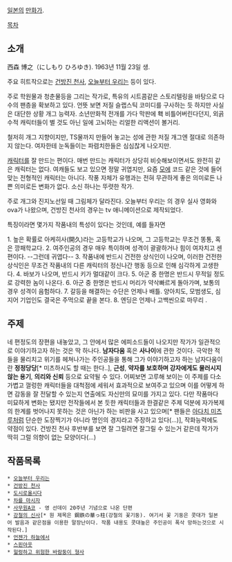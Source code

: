 [[일본]]의 [[만화가]].

[[목차]]

== 소개 ==
西森 博之（にしもり ひろゆき). 1963년 11월 23일 생. 

주요 히트작으로는 [[건방진 천사]], [[오늘부터 우리는]] 등이 있다.

주로 학원물과 청춘물등을 그리는 작가로, 특유의 시트콤같은 스토리텔링을 바탕으로 다수의 팬층을 확보하고 있다. 언뜻 보면 저질 슬랩스틱 코미디를 구사하는 듯 하지만 사실은 대단한 상황 개그 능력자. 소년만화적 전개를 가다 막판에 홱 비틀어버린다던지, 외곩수적 캐릭터들이 별 것도 아닌 일에 고뇌하는 리얼한 리액션이 볼거리.

철저히 개그 지향이지만, TS물까지 만들어 놓고는 성에 관한 저질 개그엔 절대로 의존하지 않는다. 여자한테 눈독들이는 파렴치한들은 심심찮게 나오지만.

[[캐릭터]]를 잘 만드는 편이다. 매번 만드는 캐릭터가 상당히 비슷해보이면서도 완전히 같은 캐릭터는 없다. 여캐들도 보고 있으면 정말 귀엽지만, 요즘 [[모에]] 코드 같은 것에 들어맞는 전형적인 캐릭터는 아니다. 작풍 자체가 유행과는 전혀 무관하게 좋은 의미로든 나쁜 의미로든 변화가 없다. 소신 하나는 뚜렷한 작가.

주로 개그와 진지노선일 때 그림체가 달라진다. 오늘부터 우리는 의 경우 실사 영화와 ova가 나왔으며, 건방진 천사의 경우는 tv 애니메이션으로 제작되었다.


특징이라면 몇가지 작품내의 특성이 있다는 것인데, 예를 들자면

1. 높은 확률로 아케히사(開久)라는 고등학교가 나오며, 그 고등학교는 무조건 똥통, 혹은 깡패학교다.
2. 여주인공의 경우 매우 특이하며 성격이 괄괄하거나 힘이 여자치고 센 편이다. --그런데 귀엽다--
3. 작품내에 반드시 건전한 상식인이 나오며, 이러한 건전한 상식인은 무조건 작품내의 다른 캐릭터의 정신나간 행동 등으로 인해 심각하게 고생한다.
4. 바보가 나오며, 반드시 키가 멀대같이 크다.
5. 아군 중 한명은 반드시 무적일 정도로 강력한 놈이 나온다.
6. 아군 중 한명은 반드시 머리가 약삭빠르게 돌아가며, 보통의 경우 성격이 음험하다.
7. 갈등을 해결하는 수단은 언제나 배틀. 양아치도, 모범생도, 심지어 기업인도 결국은 주먹으로 끝을 본다.
8. 엔딩은 언제나 고백씬으로 마무리 .

== 주제 ==
네 편정도의 장편을 내놓았고, 그 안에서 많은 에피소드들이 나오지만 작가가 일관적으로 이야기하고자 하는 것은 딱 하나다. '''남자다움''' 혹은 '''사나이'''에 관한 것이다. 극악한 적들을 물리치고 위기를 헤쳐나가는 주인공들을 통해 그가 이야기하고자 하는 남자다움이란 '''정정당당'''[* 미츠하시도 할 때는 한다..], '''근성''', '''약자를 보호하며 강자에게도 물러시지 않는 용기''', '''의리와 신뢰''' 등으로 요약될 수 있다. 어찌보면 고루해 보이는 이 주제를 다소 가볍고 껄렁한 캐릭터들을 대척점에 세워서 효과적으로 보여주고 있으며 이를 어떻게 하면 감동을 잘 전달할 수 있는지 연출에도 자신만의 묘미를 가지고 있다. 다만 작품마다 미묘하게 변화는 됐지만 전작들에서 본 듯한 캐릭터들과 한결같은 주제 덕분에 자가복제의 한계를 벗어나지 못하는 것은 아닌가 하는 비판을 사고 있으며[* 팬들은 [[아다치 미츠루]]처럼 단순한 도장찍기가 아니라 명인의 경지라고 주장하고 있다(...)], 작화능력에도 약점이 있다. 건방진 천사 후반부를 보면 잘 그릴려면 잘그릴 수 있는거 같은데 작가가 딱히 그럴 의향이 없는 모양이다(…)

== 작품목록 ==
 * [[오늘부터 우리는]]
 * [[건방진 천사]]
 * [[도시로올시다]]
 * [[차를 마시자]]
 * [[사무원A코]] - 영 선데이 20주년 기념으로 나온 단편
 * [[강철의 신사]][* 원 제목은 鋼鉄の華っ柱(강철의 꽃기둥). 여기서 꽃 기둥은 콧대가 일본어 발음과 같은점을 이용한 말장난이다. 작품 내용도 콧대높은 주인공이 폭삭 망하는것으로 시작된다.]
 * [[언젠가 하늘에서]]
 * [[스핀아웃]]
 * [[헐렁하고 위험한 바람둥이 형사]]

